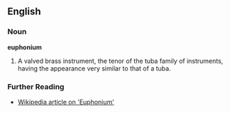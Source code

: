 ==English==

===Noun===
'''euphonium'''

#A valved brass instrument, the tenor of the tuba family of instruments, having the appearance very similar to that of a tuba.

===Further Reading===
*[http://en.wikipedia.org/wiki/Euphonium Wikipedia article on 'Euphonium']
